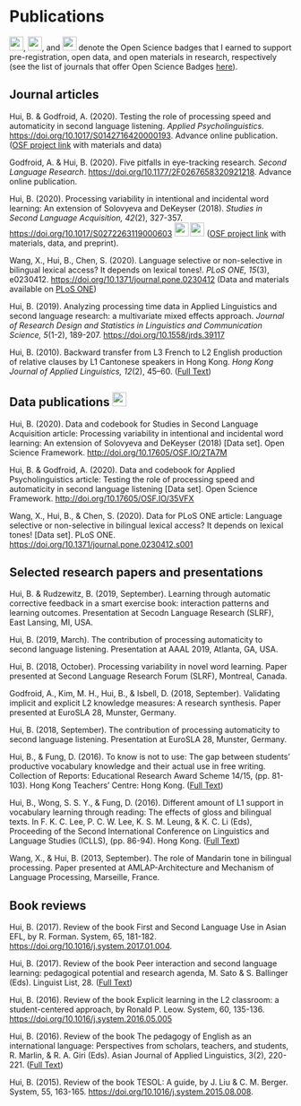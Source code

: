 # Publications

<img src="images/preregistered.png" width="25" height="25">, <img src="images/open-data.png" width="25" height="25">, and <img src="images/open-materials.png" width="25" height="25"> denote the Open Science badges that I earned to support pre-registration, open data, and open materials in research, respectively (see the list of journals that offer Open Science Badges [here](https://www.cos.io/our-services/badges)).

## Journal articles

Hui, B. & Godfroid, A. (2020). Testing the role of processing speed and automaticity in second language listening. *Applied Psycholinguistics*. <https://doi.org/10.1017/S0142716420000193>. Advance online publication. ([OSF project link](http://doi.org/10.17605/OSF.IO/35VFX) with materials and data)

Godfroid, A. & Hui, B. (2020). Five pitfalls in eye-tracking research. *Second Language Research*. <https://doi.org/10.1177/2F0267658320921218>. Advance online publication.

Hui, B. (2020). Processing variability in intentional and incidental word learning: An extension of Solovyeva and DeKeyser (2018). *Studies in Second Language Acquisition, 42*(2), 327-357. <https://doi.org/10.1017/S0272263119000603> <img src="images/open-data.png" width="25" height="25"> <img src="images/open-materials.png" width="25" height="25"> ([OSF project link](http://doi.org/10.17605/OSF.IO/2TA7M) with materials, data, and preprint).

Wang, X., Hui, B., Chen, S. (2020). Language selective or non-selective in bilingual lexical access? It depends on lexical tones!. *PLoS ONE, 15*(3), e0230412. <https://doi.org/10.1371/journal.pone.0230412> (Data and materials available on [PLoS ONE](https://doi.org/10.1371/journal.pone.0230412.s001))

Hui, B. (2019). Analyzing processing time data in Applied Linguistics and second language research: a multivariate mixed effects approach. *Journal of Research Design and Statistics in Linguistics and Communication Science, 5*(1-2), 189-207. <https://doi.org/10.1558/jrds.39117>

Hui, B. (2010). Backward transfer from L3 French to L2 English production of relative clauses by L1 Cantonese speakers in Hong Kong. *Hong Kong Journal of Applied Linguistics, 12*(2), 45–60. ([Full Text](http://caes.hku.hk/hkjalonline/issues/?guest_id=fa0f4c561c85193b7c0d4c2f2e20e579bddffa71727e481694bca5cd8ce557d2&file=2010_v12_2_hui.pdf))

## Data publications <img src="images/open-data.png" width="25" height="25">

Hui, B. (2020). Data and codebook for Studies in Second Language Acquisition article: Processing variability in intentional and incidental word learning: An extension of Solovyeva and DeKeyser (2018) [Data set]. Open Science Framework. <http://doi.org/10.17605/OSF.IO/2TA7M>

Hui, B. & Godfroid, A. (2020). Data and codebook for Applied Psycholinguistics article: Testing the role of processing speed and automaticity in second language listening [Data set]. Open Science Framework. <http://doi.org/10.17605/OSF.IO/35VFX> 

Wang, X., Hui, B., & Chen, S. (2020). Data for PLoS ONE article: Language selective or non-selective in bilingual lexical access? It depends on lexical tones! [Data set]. PLoS ONE. <https://doi.org/10.1371/journal.pone.0230412.s001>

## Selected research papers and presentations

Hui, B. & Rudzewitz, B. (2019, September). Learning through automatic corrective feedback in a smart exercise book: interaction patterns and learning outcomes. Presentation at Secodn Language Research (SLRF), East Lansing, MI, USA.

Hui, B. (2019, March). The contribution of processing automaticity to second language listening. Presentation at AAAL 2019, Atlanta, GA, USA.

Hui, B. (2018, October). Processing variability in novel word learning. Paper presented at Second Language Research Forum (SLRF), Montreal, Canada.

Godfroid, A., Kim, M. H., Hui, B., & Isbell, D. (2018, September). Validating implicit and explicit L2 knowledge measures: A research synthesis. Paper presented at EuroSLA 28, Munster, Germany.

Hui, B. (2018, September). The contribution of processing automaticity to second language listening. Presentation at EuroSLA 28, Munster, Germany.

Hui, B., & Fung, D. (2016). To know is not to use: The gap between students’ productive vocabulary knowledge and their actual use in free writing. Collection of Reports: Educational Research Award Scheme 14/15, (pp. 81-103). Hong Kong Teachers’ Centre: Hong Kong. ([Full Text](www.edb.org.hk/HKTC/download/eras/14-15/ERAS1415_R04.pdf))

Hui, B., Wong, S. S. Y., & Fung, D. (2016). Different amount of L1 support in vocabulary learning through reading: The effects of gloss and bilingual texts. In F. K. C. Lee, P. C. W. Lee, K. S. M. Leung, & K. C. Li (Eds), Proceeding of the Second International Conference on Linguistics and Language Studies (ICLLS), (pp. 86-94). Hong Kong. ([Full Text](http://media.wix.com/ugd/2b7f97_3211456c5d714731b3e2f4d1db36203d.pdf))

Wang, X., & Hui, B. (2013, September). The role of Mandarin tone in bilingual processing. Paper presented at AMLAP-Architecture and Mechanism of Language Processing, Marseille, France.

## Book reviews

Hui, B. (2017). Review of the book First and Second Language Use in Asian EFL, by R. Forman. System, 65, 181-182. <https://doi.org/10.1016/j.system.2017.01.004>.

Hui, B. (2017). Review of the book Peer interaction and second language learning: pedagogical potential and research agenda, M. Sato & S. Ballinger (Eds). Linguist List, 28. ([Full Text](http://linguistlist.org/issues/28/28-978.html))

Hui, B. (2016). Review of the book Explicit learning in the L2 classroom: a student-centered approach, by Ronald P. Leow. System, 60, 135-136. <https://doi.org/10.1016/j.system.2016.05.005>

Hui, B. (2016). Review of the book The pedagogy of English as an international language: Perspectives from scholars, teachers, and students, R. Marlin, & R. A. Giri (Eds). Asian Journal of Applied Linguistics, 3(2), 220-221. ([Full Text](http://www3.caes.hku.hk/ajal/index.php/ajal/article/view/399/435)) 

Hui, B. (2015). Review of the book TESOL: A guide, by J. Liu & C. M. Berger. System, 55, 163-165. <https://doi.org/10.1016/j.system.2015.08.008>. 